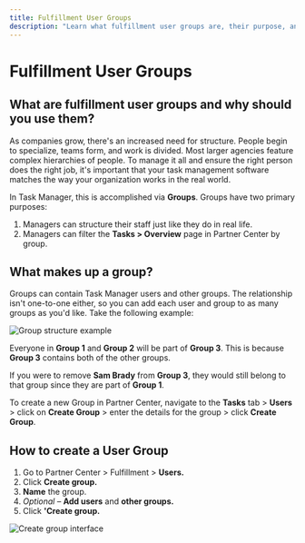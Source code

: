 ```yaml
---
title: Fulfillment User Groups
description: "Learn what fulfillment user groups are, their purpose, and how to create them to better organize your team structure in Task Manager."
---
```


# Fulfillment User Groups

## What are fulfillment user groups and why should you use them?

As companies grow, there's an increased need for structure. People begin to specialize, teams form, and work is divided. Most larger agencies feature complex hierarchies of people. To manage it all and ensure the right person does the right job, it's important that your task management software matches the way your organization works in the real world.

In Task Manager, this is accomplished via **Groups**. Groups have two primary purposes:

1. Managers can structure their staff just like they do in real life.
2. Managers can filter the **Tasks > Overview** page in Partner Center by group.

## What makes up a group?

Groups can contain Task Manager users and other groups. The relationship isn't one-to-one either, so you can add each user and group to as many groups as you'd like. Take the following example:

![Group structure example](./img/fulfillment-users/group-structure.png)

Everyone in **Group 1** and **Group 2** will be part of **Group 3**. This is because **Group 3** contains both of the other groups.

If you were to remove **Sam Brady** from **Group 3**, they would still belong to that group since they are part of **Group 1**.

To create a new Group in Partner Center, navigate to the **Tasks** tab > **Users** > click on **Create Group** > enter the details for the group > click **Create Group**.

## How to create a User Group

1. Go to Partner Center > Fulfillment > **Users.**
2. Click **Create group.**
3. **Name** the group.
4. *Optional –* **Add users** and **other groups.**
5. Click **'Create group.**

![Create group interface](./img/fulfillment-users/create-group-interface.png)